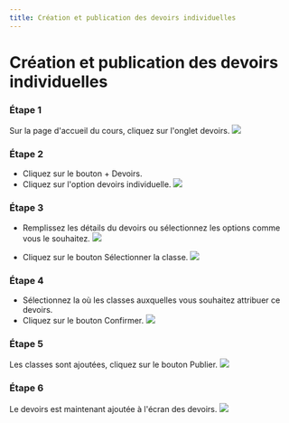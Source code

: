 ```yaml
--- 
title: Création et publication des devoirs individuelles
--- 
```



# Création et publication des devoirs individuelles

 ### Étape 1 
 Sur la page d'accueil du cours, cliquez sur l'onglet devoirs. 
 ![]( /img/ulearning/teacher/assignments01.png) 
 
 ### Étape 2 
 
 - Cliquez sur le bouton + Devoirs. 
 - Cliquez sur l'option devoirs individuelle. 
 ![]( /img/ulearning/teacher/assignments02.png) 
 
 ### Étape 3 
 
 - Remplissez les détails du devoirs ou sélectionnez les options comme vous le souhaitez. 
 ![]( /img/ulearning/teacher/assignments03.png) 
 
 - Cliquez sur le bouton Sélectionner la classe. 
 ![]( /img/ulearning/teacher/assignments04.png) 
 
 ### Étape 4 
 
 - Sélectionnez la où les classes auxquelles vous souhaitez attribuer ce devoirs. 
 - Cliquez sur le bouton Confirmer. 
 ![]( /img/ulearning/teacher/assignments05.png) 
 
 ### Étape 5 
 Les classes sont ajoutées, cliquez sur le bouton Publier. 
 ![]( /img/ulearning/teacher/assignments06.png) 
 
 ### Étape 6 
 Le devoirs est maintenant ajoutée à l'écran des devoirs. 
 ![]( /img/ulearning/teacher/assignments07.png)
